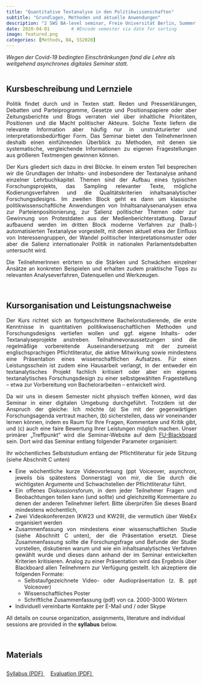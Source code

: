 ```yaml
---
title: "Quantitative Textanalyse in den Politikwissenschaften"
subtitle: "Grundlagen, Methoden und aktuelle Anwendungen"
description: "2 SWS BA-level seminar, Freie Universität Berlin, Summer 2020"
date: 2020-04-01        # #Encode semester via date for sorting
image: featured.png
categories: [Methods, BA, SS2020]
---
```


*Wegen der Covid-19 bedingten Einschränkungen fand die Lehre als weitgehend asynchrones digitales Seminar statt.*
<br> 
<br> 
    
## Kursbeschreibung und Lernziele

::: {style="text-align: justify;"}

Politik findet durch und in Texten statt. Reden und Presserklärungen, Debatten und Parteiprogramme, Gesetze und Positionspapiere oder aber Zeitungsberichte und Blogs verraten viel über inhaltliche Prioritäten, Positionen und die Macht politischer Akteure. Solche Texte liefern die relevante Information aber häufig nur in unstrukturierter und interpretationsbedürftiger Form. Das Seminar bietet den TeilnehmerInnen deshalb einen einführenden Überblick zu Methoden, mit denen sie systematische, vergleichende Informationen zu eigenen Fragestellungen aus größeren Textmengen gewinnen können.<br> 
    
Der Kurs gliedert sich dazu in drei Blöcke. In einem ersten Teil besprechen wir die Grundlagen der Inhalts- und insbesondere der Textanalyse anhand einzelner Lehrbuchkapitel. Themen sind der Aufbau eines typischen Forschungsprojekts, das Sampling relevanter Texte, mögliche Kodierungsverfahren und die Qualitätskriterien inhaltsanalytischer Forschungsdesigns. Im zweiten Block geht es dann um klassische politikwissenschaftliche Anwendungen von Inhaltsanalysenanalysen etwa zur Parteienpositionierung, zur Salienz politischer Themen oder zur Gewinnung von Protestdaten aus der Medienberichterstattung. Darauf aufbauend werden im dritten Block moderne Verfahren zur (halb-) automatisierten Textanalyse vorgestellt, mit denen aktuell etwa der Einfluss von Interessengruppen, der Wandel politischer Interpretationsmuster oder aber die Salienz internationaler Politik in nationalen Parlamentsdebatten untersucht wird.<br> 
    
Die TeilnehmerInnen erörtern so die Stärken und Schwächen einzelner Ansätze an konkreten Beispielen und erhalten zudem praktische Tipps zu relevanten Analyseverfahren, Datenquellen und Werkzeugen.

<br> 

:::

## Kursorganisation und Leistungsnachweise

::: {style="text-align: justify;"}

Der Kurs richtet sich an fortgeschrittene Bachelorstudierende, die erste Kenntnisse in quantitativen politikwissenschaftlichen Methoden und Forschungsdesigns vertiefen wollen und ggf. eigene Inhalts- oder Textanalyseprojekte anstreben. Teilnahmevoraussetzungen sind die regelmäßige vorbereitende Auseinandersetzung mit der zumeist englischsprachigen Pflichtliteratur, die aktive Mitwirkung sowie mindestens eine Präsentation eines wissenschaftlichen Aufsatzes. Für einen Leistungsschein ist zudem eine Hausarbeit verlangt, in der entweder ein textanalytisches Projekt fachlich kritisiert oder aber ein eigenes textanalytisches Forschungsdesign zu einer selbstgewählten Fragestellung – etwa zur Vorbereitung von Bachelorarbeiten – entwickelt wird.<br>   
    
Da wir uns in diesem Semester nicht physisch treffen können, wird das Seminar in einer digitalen Umgebung durchgeführt. Trotzdem ist der Anspruch der gleiche: Ich möchte (a) Sie mit der gegenwärtigen Forschungsagenda vertraut machen, (b) sicherstellen, dass wir voneinander lernen können, indem es Raum für Ihre Fragen, Kommentare und Kritik gibt, und (c) auch eine faire Bewertung Ihrer Leistungen möglich machen.
Unser primärer „Treffpunkt“ wird die Seminar-Website auf dem [FU-Blackboard](https://lms.fu-berlin.de/) sein. Dort wird das Seminar entlang folgender Parameter organisiert:<br>   
    
Ihr wöchentliches Selbststudium entlang der Pflichtliteratur für jede Sitzung (siehe Abschnitt C unten)
    
* Eine wöchentliche kurze Videovorlesung (ppt Voiceover, asynchron, jeweils bis spätestens Donnerstag) von mir, die Sie durch die wichtigsten Argumente und Schwachstellen der Pflichtliteratur führt.
* Ein offenes Diskussionsforum, in dem jeder Teilnehmer Fragen und Beobachtungen teilen kann (und sollte) und gleichzeitig Kommentare zu denen der anderen Teilnehmer liefert. Bitte überprüfen Sie dieses Board mindestens wöchentlich,
* Zwei Videokonferenzen (KW23 und KW29), die vermutlich über WebEx organisiert werden
* Zusammenfassung von mindestens einer wissenschaftlichen Studie (siehe Abschnitt C unten), der die Präsentation ersetzt. Diese Zusammenfassung sollte die Forschungsfrage und Befunde der Studie vorstellen, diskutieren warum und wie ein inhaltsanalytisches Verfahren gewählt wurde und dieses dann anhand der im Seminar entwickelten Kriterien kritisieren. Analog zu einer Präsentation wird das Ergebnis über Blackboard allen Teilnehmern zur Verfügung gestellt. Ich akzeptiere die folgenden Formate:
  * Selbstaufgezeichnete Video- oder Audiopräsentation (z. B. ppt Voiceover)
  * Wissenschaftliches Poster
  * Schriftliche Zusammenfassung (pdf) von ca. 2000-3000 Wörtern
* Individuell vereinbarte Kontakte per E-Mail und / oder Skype
    
:::

::: callout-note
All details on course organization, assignments, literature and individual sessions are provided in the <strong>syllabus</strong> below.
:::

<br>



## Materials

::: {style="line-height: 2.8;"}
<a class="btn btn-primary" href="./syllabus.pdf" download>
  <i class="fa-solid fa-scroll"></i> Syllabus (PDF)
</a>&nbsp;&nbsp;&nbsp;
<!-- <a class="btn btn-primary" href="https://youtube.com/playlist?list=PL6rqiIXWuNAetGhWOV1pSA2AyZfPn47Gz&feature=shared"> -->
<!--   <i class="fa-brands fa-youtube"></i> Lecture videos -->
<!-- </a>&nbsp;&nbsp;&nbsp; -->
<a class="btn btn-primary" href="./evaluation.pdf" download>
  <i class="fa-solid fa-magnifying-glass"></i> Evaluation (PDF)
</a>&nbsp;&nbsp;&nbsp;
:::



